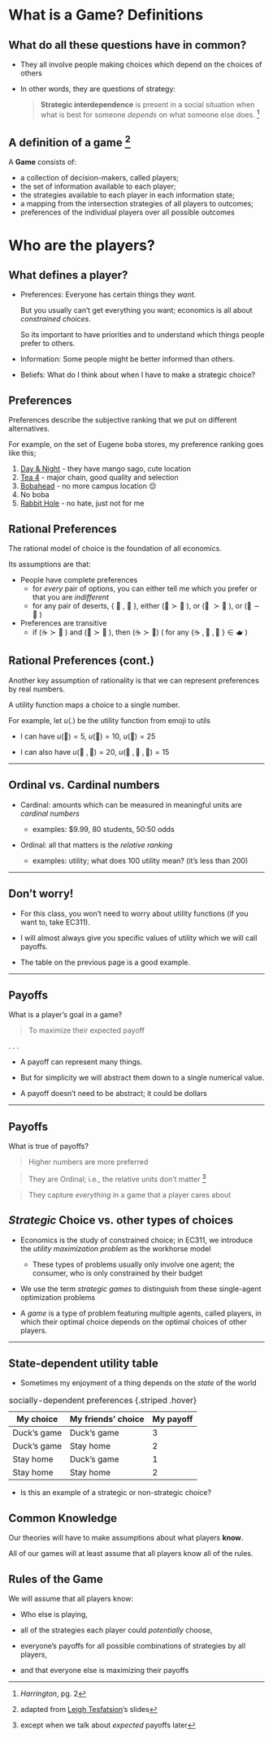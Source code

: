 
# What is a Game? Definitions

## What do all these questions have in common?
::: {.incremental}
  * They all involve people making choices which depend on the choices of others
  * In other words, they are questions of [strategy]{.hi}:

    > **Strategic interdependence** is present in a social situation when what is best for someone *depends* on what someone else does. ^[*Harrington*, pg. 2]
:::

## A definition of a game ^[adapted from [Leigh Tesfatsion](https://www2.econ.iastate.edu/tesfatsi/)'s slides]

A **Game** consists of:

  * a collection of decision-makers, called [players]{.hi};
  * the set of [information]{.hi} available to each player;
  * the [strategies]{.hi} available to each player in each information state;
  * a mapping from the intersection strategies of all players to outcomes;
  * [preferences]{.hi} of the individual players over all possible outcomes

# Who are the players?

## What defines a player?
 * [Preferences]{.h}: 
   Everyone has certain things they *want*.

   But you usually can't get everything you want; 
   economics is all about *constrained choices*.

    So its important to have priorities
    and to understand which things people prefer to others.

 * [Information]{.h}:
   Some people might be better informed than others.
   
 * [Beliefs]{.h}:
   What do I think about when I have to make a strategic choice?

## Preferences

[Preferences]{.h} describe the subjective ranking that we put on different alternatives.

For example, on the set of Eugene boba stores, my preference ranking goes like this;

::: {.incremental}
  1. [Day & Night](https://www.daynightboba.com/) - they have mango sago, cute location
  2. [Tea 4](https://maps.app.goo.gl/zCVTUnaaYLD1Rwaw6) - major chain, good quality and selection
  3. [Bobahead]() - no more campus location 😔
  4. No boba
  5. [Rabbit Hole](http://therabbitholeteabar.com/) - no hate, just not for me
:::

## Rational Preferences

The [rational model]{.h} of choice is the foundation of all economics.

Its assumptions are that:

::: {.incremental}

  * People have [complete preferences]{.h}
    - for *every* pair of options, you can either tell me which you prefer or that you are *indifferent*
    - for any pair of deserts, $\{ \ 🍨 \ , \ 🍩 \ \}$, either $(🍨 \succ 🍩 \ )$, or $(🍩 \ \succ 🍨 \ )$, or $(🍨 \sim 🍩 \ )$

  * Preferences are [transitive]{.h}
    - if $(☕ \succ 🍵 \ )$ and $(🍵 \succ 🍶 \ )$, then $(☕ \succ 🍶)$  ( for any $\{☕ \ , 🍵 \ , 🍶 \ \} \in 🫖 \ $)
:::

## Rational Preferences (cont.)

Another key assumption of rationality is that we can represent preferences by real numbers.

A [utility function]{.h} maps a choice to a single number.

For example, let $u(.)$ be the utility function from emoji to utils

  * I can have $u(🍺) =5$, $u(🌯)=10$, $u(🤸)=25$

  * I can also have $u(🍺 \ , 🌯) = 20$, $u(🍺 \ , 🌯 \ , 🤸) = 15$
  
---
  
## Ordinal vs. Cardinal numbers

::: {.incremental}

  * [Cardinal:]{.h} amounts which can be measured in meaningful units are *cardinal numbers* 
    
    + examples: $9.99, 80 students, 50:50 odds

  * [Ordinal:]{.h} all that matters is the *relative ranking*
  
    + examples: utility; what does 100 utility mean? (it's less than 200)
  
:::

---

## Don't worry!

::: {.incremental}

  * For this class, you won't need to worry about utility functions (if you want to, take EC311).
  
  * I will almost always give you specific values of utility which we will call [payoffs]{.hi}.
  
  * The table on the previous page is a good example.
  
:::

---

## Payoffs

What is a player's goal in a game?

> To maximize their expected [payoff]{.h}

. . . 

  - A payoff can represent many things.

  - But for simplicity we will abstract them down to a single numerical value.

  - A payoff doesn't need to be abstract; it could be dollars

---

## Payoffs

What is true of payoffs?

> Higher numbers are more preferred

> They are [Ordinal]{.hi}; i.e., the relative units don't matter
^[except when we talk about *expected* payoffs later]

> They capture *everything* in a game that a player cares about

## *Strategic* Choice vs. other types of choices

::: {.incremental}

  * Economics is the study of [constrained choice]{.hi}; in EC311, we introduce the *utility maximization problem* as the workhorse model
  
    - These types of problems usually only involve one agent; the consumer, who is only constrained by their budget
    
  * We use the term [*strategic games*]{.hi} to distinguish from these single-agent optimization problems 
  
  * A [*game*]{.hi} is a type of problem featuring multiple agents, called [players]{.hi}, in which their optimal choice [depends on the optimal choices of  other players]{.hii}.
  
:::

---

## State-dependent utility table
::: {.incremental}
  * Sometimes my enjoyment of a thing depends on the *state* of the world

| My choice   | My friends' choice | My payoff  |
|-------------|--------------------|------------|
| Duck's game |     Duck's game    |     3      |
| Duck's game |      Stay home     |     2      |
|  Stay home  |     Duck's game    |     1      |
| Stay home   |      Stay home     |     2      |

: socially-dependent preferences {.striped .hover}

  * Is this an example of a [strategic]{.hi} or [non-strategic]{.hi} choice?
:::

## Common Knowledge 

Our theories will have to make assumptions about what players **know**.

All of our games will at least assume that [all players know all of the rules]{.h}.

## Rules of the Game

We will assume that all players know:

  - Who else is playing,

  - all of the strategies each player could *potentially* choose,

  - everyone's payoffs for all possible combinations of strategies by all players,

  - and that everyone else is maximizing their payoffs
